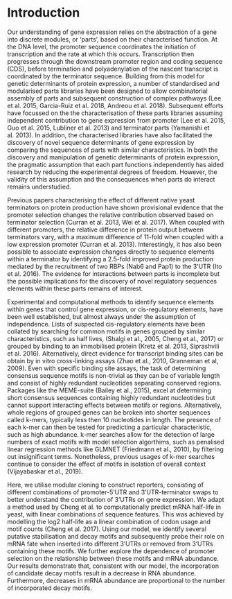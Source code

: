 # Introduction

Our understanding of gene expression relies on the abstraction of a gene into discrete modules, or ‘parts’, based on their characterised function. At the DNA level, the promoter sequence coordinates the initiation of transcription and the rate at which this occurs. Transcription then progresses through the downstream promoter region and coding sequence (CDS), before termination and polyadenylation of the nascent transcript is coordinated by the terminator sequence. Building from this model for genetic determinants of protein expression, a number of standardised and modularised parts libraries have been designed to allow combinatorial assembly of parts and subsequent construction of complex pathways (Lee et al. 2015, Garcia-Ruiz et al. 2018, Andreou et al. 2018). Subsequent efforts have focussed on the the characterisation of these parts libraries assuming independent contribution to gene expression from promoter (Lee et al. 2015, Guo et al. 2015, Lubliner et al. 2013) and terminator parts (Yamanishi et al. 2013). In addition, the characterised libraries have also facilitated the discovery of novel sequence determinants of gene expression by comparing the sequences of parts with similar characteristics. In both the discovery and manipulation of genetic determinants of protein expression, the pragmatic assumption that each part functions independently has aided research by reducing the experimental degrees of freedom. However, the validity of this assumption and the consequences when parts do interact remains understudied. 

Previous papers characterising the effect of different native yeast terminators on protein production have shown provisional evidence that the promoter selection changes the relative contribution observed based on terminator selection (Curran et al. 2013, Wei et al. 2017). When coupled with different promoters, the relative difference in protein output between terminators vary, with a maximum difference of 11-fold when coupled with a low expression promoter (Curran et al. 2013). Interestingly, it has also been possible to associate expression changes directly to sequence elements within a terminator by identifying a 2.5-fold improved protein production mediated by the recruitment of two RBPs (Nab6 and Pap1) to the 3’UTR (Ito et al. 2016). The evidence for interactions between parts is incomplete but the possible implications for the discovery of novel regulatory sequences elements within these parts remains of interest.

Experimental and computational methods to identify sequence elements within genes that control gene expression, or cis-regulatory elements, have been well established, but almost always under the assumption of independence. Lists of suspected cis-regulatory elements have been collated by searching for common motifs in genes grouped by similar characteristics, such as half lives, (Shalgi et al., 2005, Cheng et al., 2017) or grouped by binding to an immobilised protein (Kretz et al. 2013, Siprashvili et al. 2016). Alternatively, direct evidence for transcript binding sites can be obtain by in vitro cross-linking assays (Zhao et al., 2010, Granneman et al, 2009). Even with specific binding site assays, the task of determining consensus sequence motifs is non-trivial as they can be of variable length and consist of highly redundant nucleotides separating conserved regions. Packages like the MEME-suite (Bailey et al., 2015), excel at determining short consensus sequences containing highly redundant nucleotides but cannot support interacting effects between motifs or regions. Alternatively, whole regions of grouped genes can be broken into shorter sequences called k-mers, typically less then 10 nucleotides in length. The presence of each k-mer can then be tested for predicting a particular characteristic, such as high abundance. k-mer searches allow for the detection of large numbers of exact motifs with model selection algorthims, such as penalised linear regression methods like GLMNET (Friedmann et al., 2010), by filtering out insignificant terms. Nonetheless, previous usages of k-mer searches continue to consider the effect of motifs in isolation of  overall context (Vijayabaskar et al., 2019). 

Here, we utilise modular cloning to construct reporters, consisting of different combinations of promoter-5'UTR and 3'UTR-terminator swaps to better understand the contribution of 3’UTRs on gene expression. We adapt a method used by Cheng et al. to computationally predict mRNA half-life in yeast, with linear combinations of sequence features. This was achieved by modelling the log2 half-life as a linear combination of codon usage and motif counts (Cheng et al. 2017). Using our model, we identify several putative stabilisation and decay motifs and subsequently probe their role on mRNA fate when inserted into different 3’UTRs or removed from 3’UTRs containing these motifs. We further explore the dependence of promoter selection on the relationship between these motifs and mRNA abundance. Our results demonstrate that, consistent with our model, the incorporation of candidate decay motifs result in a decrease in RNA abundance. Furthermore, decreases in mRNA abundance are proportional to the number of incorporated decay motifs.
